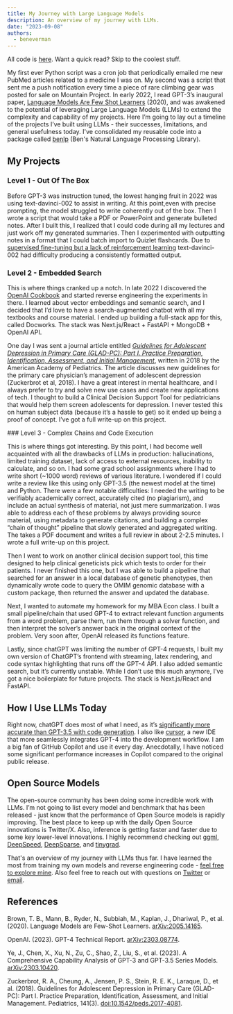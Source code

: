 ```yaml
---
title: My Journey with Large Language Models
description: An overview of my journey with LLMs.
date: "2023-09-08"
authors:
  - beneverman
---
```


<Callout>All code is [here](https://github.com/beverm2391/benlp). Want a quick read? <InternalLink href='#level-3'>Skip to the coolest stuff.</InternalLink></Callout>

My first ever Python script was a cron job that periodically emailed me new PubMed articles related to a medicine I was on. My second was a script that sent me a push notification every time a piece of rare climbing gear was posted for sale on Mountain Project. In early 2022, I read GPT-3’s inaugural paper, [Language Models Are Few Shot Learners](https://arxiv.org/abs/2005.14165) (2020), and was awakened to the potential of leveraging Large Language Models (LLMs) to extend the complexity and capability of my projects. Here I’m going to lay out a timeline of the projects I’ve built using LLMs - their successes, limitations, and general usefulness today. I've consolidated my reusable code into a package called [benlp](https://github.com/beverm2391/benlp) (Ben's Natural Language Processing Library).

## My Projects

### Level 1 - Out Of The Box

Before GPT-3 was instruction tuned, the lowest hanging fruit in 2022 was using text-davinci-002 to assist in writing. At this point,even with precise prompting, the model struggled to write coherently out of the box. Then I wrote a script that would take a PDF or PowerPoint and generate bulleted notes. After I built this, I realized that I could code during all my lectures and just work off my generated summaries. Then I experimented with outputting notes in a format that I could batch import to Quizlet flashcards. Due to [supervised fine-tuning but a lack of reinforcement learning](https://arxiv.org/abs/2303.10420) text-davinci-002 had difficulty producing a consistently formatted output. 

### Level 2 - Embedded Search

This is where things cranked up a notch. In late 2022 I discovered the [OpenAI Cookbook](https://github.com/openai/openai-cookbook/tree/main/examples) and started reverse engineering the experiments in there. I learned about vector embeddings and semantic search, and I decided that I’d love to have a search-augmented chatbot with all my textbooks and course material. I ended up building a full-stack app for this, called Docworks. The stack was Next.js/React + FastAPI + MongoDB + OpenAI API. 

One day I was sent a journal article entitled *[Guidelines for Adolescent Depression in Primary Care (GLAD-PC): Part I. Practice Preparation, Identification, Assessment, and Initial Management](https://publications.aap.org/pediatrics/article/141/3/e20174081/37626/Guidelines-for-Adolescent-Depression-in-Primary?autologincheck=redirected)*, written in 2018 by the American Academy of Pediatrics. The article discusses new guidelines for the primary care physician’s management of adolescent depression (Zuckerbrot et al, 2018). I have a great interest in mental healthcare, and I always prefer to try and solve new use cases and create new applications of tech. I thought to build a Clinical Decision Support Tool for pediatricians that would help them screen adolescents for depression. I never tested this on human subject data (because it’s a hassle to get) so it ended up being a proof of concept. I’ve got a <InternalLink href="/blog/nlp-cdst">full write-up</InternalLink> on this project.

<span id='level-3'/>
### Level 3 - Complex Chains and Code Execution

This is where things got interesting. By this point, I had become well acquainted with all the drawbacks of LLMs in production: hallucinations, limited training dataset, lack of access to external resources, inability to calculate, and so on. I had some grad school assignments where I had to write short (~1000 word) reviews of various literature. I wondered if I could write a review like this using only GPT-3.5 (the newest model at the time) and Python.  There were a few notable difficulties: I needed the writing to be verifiably academically correct, accurately cited (no plagiarism), and include an actual synthesis of material, not just mere summarization. I was able to address each of these problems by always providing source material, using metadata to generate citations, and building a complex “chain of thought” pipeline that slowly generated and aggregated writing. The takes a PDF document and writes a full review in about 2-2.5 minutes. I wrote a <InternalLink href="/blog/ai-summarizer">full write-up</InternalLink> on this project.

Then I went to work on another clinical decision support tool, this time designed to help clinical geneticists pick which tests to order for their patients. I never finished this one, but I was able to build a pipeline that searched for an answer in a local database of genetic phenotypes, then dynamically wrote code to query the OMIM genomic database with a custom package, then returned the answer and updated the database.

Next, I wanted to automate my homework for my MBA Econ class. I built a small pipeline/chain that used GPT-4 to extract relevant function arguments from a word problem, parse them, run them through a solver function, and then interpret the solver’s answer back in the original context of the problem. Very soon after, OpenAI released its functions feature.

Lastly, since chatGPT was limiting the number of GPT-4 requests, I built my own version of ChatGPT’s frontend with streaming, latex rendering, and code syntax highlighting that runs off the GPT-4 API.  I also added semantic search, but it’s currently unstable. While I don’t use this much anymore, I’ve got a nice boilerplate for future projects. The stack is Next.js/React and FastAPI.

## How I Use LLMs Today

Right now, chatGPT does most of what I need, as it’s [significantly more accurate than GPT-3.5 with code generation](https://arxiv.org/abs/2303.08774). I also like [cursor](https://www.cursor.so/), a new IDE that more seamlessly integrates GPT-4 into the development workflow. I am a big fan of GitHub Copilot and use it every day. Anecdotally, I have noticed some significant performance increases in Copilot compared to the original public release.

## Open Source Models

The open-source community has been doing some incredible work with LLMs. I’m not going to list every model and benchmark that has been released - just know that the performance of Open Source models is rapidly improving. The best place to keep up with the daily Open Source innovations is Twitter/X. Also, inference is getting faster and faster due to some key lower-level innovations. I highly recommend checking out [ggml](https://ggml.ai/), [DeepSpeed](https://github.com/microsoft/DeepSpeed), [DeepSparse](https://github.com/neuralmagic/deepsparse), and [tinygrad](https://github.com/tinygrad/tinygrad).

That's an overview of my journey with LLMs thus far. I have learned the most from training my own models and reverse engineering code - [feel free to explore mine](https://github.com/beverm2391/benlp). Also feel free to reach out with questions on [Twitter](https://twitter.com/beneverman) or [email](mailto:evermanben@gmail.com).

## References

Brown, T. B., Mann, B., Ryder, N., Subbiah, M., Kaplan, J., Dhariwal, P., et al. (2020). Language Models are Few-Shot Learners. <a href="https://doi.org/10.48550/arXiv.2005.14165">arXiv:2005.14165</a>.

OpenAI. (2023). GPT-4 Technical Report. <a href="https://doi.org/10.48550/arXiv.2303.08774">arXiv:2303.08774</a>.

Ye, J., Chen, X., Xu, N., Zu, C., Shao, Z., Liu, S., et al. (2023). A Comprehensive Capability Analysis of GPT-3 and GPT-3.5 Series Models. <a href="https://doi.org/10.48550/arXiv.2303.10420">arXiv:2303.10420</a>.

Zuckerbrot, R. A., Cheung, A., Jensen, P. S., Stein, R. E. K., Laraque, D., et al. (2018). Guidelines for Adolescent Depression in Primary Care (GLAD-PC): Part I. Practice Preparation, Identification, Assessment, and Initial Management. Pediatrics, 141(3). <a href="https://doi.org/10.1542/peds.2017-4081">doi:10.1542/peds.2017-4081</a>.